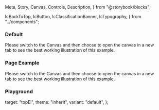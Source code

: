   Meta,
  Story,
  Canvas,
  Controls,
  Description,
} from "@storybook/blocks";

  IcBackToTop,
  IcButton,
  IcClassificationBanner,
  IcTypography,
} from "../components";

<Description markdown={readme} />

<Meta of={IcBackToTopStories} />

### Default

Please switch to the Canvas and then choose to open the canvas in a new tab to see the best working illustration of this example.

<Canvas>
  <Story of={IcBackToTopStories.Default} />
</Canvas>

### Page Example

Please switch to the Canvas and then choose to open the canvas in a new tab to see the best working illustration of this example.

<Canvas>
  <Story of={IcBackToTopStories.PageExample} />
</Canvas>

### Playground

  target: "topEl",
  theme: "inherit",
  variant: "default",
};

<Canvas>
  <Story of={IcBackToTopStories.Playground} />
</Canvas>

